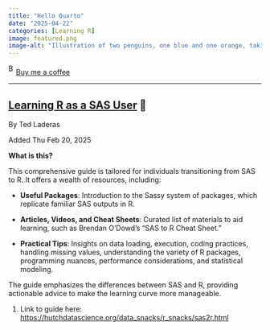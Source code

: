 ```yaml
---
title: "Hello Quarto"
date: "2025-04-22"
categories: [Learning R]
image: featured.png
image-alt: "Illustration of two penguins, one blue and one orange, taking a selfie with a selfie stick. The moon in the background looks like the Quarto logo."
---
```



<link href="https://fonts.googleapis.com/css?family=Cookie" rel="stylesheet"><a class="bmc-button" target="_blank" href="https://www.buymeacoffee.com/JoscelinRocha">![Buy me a coffee](https://cdn.buymeacoffee.com/buttons/bmc-new-btn-logo.svg){alt="Buy me a coffee" width="15" height="21"}Buy me a coffee</a>

------------------------------------------------------------------------


## [Learning R as a SAS User](https://hutchdatascience.org/data_snacks/r_snacks/sas2r.html) 💯

By Ted Laderas

Added Thu Feb 20, 2025

**What is this?**

This comprehensive guide is tailored for individuals transitioning from SAS to R. It offers a wealth of resources, including:

-   **Useful Packages**: Introduction to the Sassy system of packages, which replicate familiar SAS outputs in R.

-   **Articles, Videos, and Cheat Sheets**: Curated list of materials to aid learning, such as Brendan O’Dowd’s "SAS to R Cheat Sheet."

-   **Practical Tips**: Insights on data loading, execution, coding practices, handling missing values, understanding the variety of R packages, programming nuances, performance considerations, and statistical modeling.

The guide emphasizes the differences between SAS and R, providing actionable advice to make the learning curve more manageable.

1.  Link to guide here: <https://hutchdatascience.org/data_snacks/r_snacks/sas2r.html>